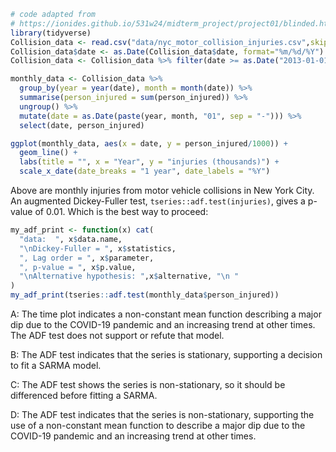 
```r
# code adapted from
# https://ionides.github.io/531w24/midterm_project/project01/blinded.html
library(tidyverse)
Collision_data <- read.csv("data/nyc_motor_collision_injuries.csv",skip=4)
Collision_data$date <- as.Date(Collision_data$date, format="%m/%d/%Y")
Collision_data <- Collision_data %>% filter(date >= as.Date("2013-01-01")) %>% filter(date < as.Date("2024-01-01"))

monthly_data <- Collision_data %>%
  group_by(year = year(date), month = month(date)) %>%
  summarise(person_injured = sum(person_injured)) %>%
  ungroup() %>%
  mutate(date = as.Date(paste(year, month, "01", sep = "-"))) %>%
  select(date, person_injured)

ggplot(monthly_data, aes(x = date, y = person_injured/1000)) +
  geom_line() +
  labs(title = "", x = "Year", y = "injuries (thousands)") +
  scale_x_date(date_breaks = "1 year", date_labels = "%Y") 
```

Above are monthly injuries from motor vehicle collisions in New York City. An augmented Dickey-Fuller test, `tseries::adf.test(injuries)`, gives a p-value of 0.01. Which is the best way to proceed:

```r
my_adf_print <- function(x) cat(
  "data:  ", x$data.name,
  "\nDickey-Fuller = ", x$statistics,
  ", Lag order = ", x$parameter,
  ", p-value = ", x$p.value,
  "\nAlternative hypothesis: ",x$alternative, "\n "
)
my_adf_print(tseries::adf.test(monthly_data$person_injured))
```

A: The time plot indicates a non-constant mean function describing a major dip due to the COVID-19 pandemic and an increasing trend at other times. The ADF test does not support or refute that model.

B: The ADF test indicates that the series is stationary, supporting a decision to fit a SARMA model.

C: The ADF test shows the series is non-stationary, so it should be differenced before fitting a SARMA.

D: The ADF test indicates that the series is non-stationary, supporting the use of a non-constant mean function to describe a major dip due to the COVID-19 pandemic and an increasing trend at other times.



